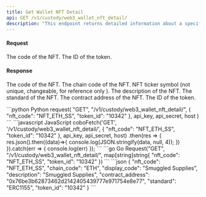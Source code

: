 ```yaml
---
title: Get Wallet NFT Detail
api: GET /v1/custody/web3_wallet_nft_detail/ 
description: "This endpoint returns detailed information about a specific NFT (Non-Fungible Token) in a wallet. It takes two parameters, 'nft_code' and 'token_id', and returns a JSON response with information such as the NFT's code, chain code, display code, description, contract address, standard, and token ID."
---
```

#### Request
<ParamField body="nft_code" type="String" required>The code of the NFT.</ParamField> 
<ParamField body="token_id" type="String" required>The ID of the token.</ParamField> 

#### Response
<ResponseField name="nft_code" type="String" >The code of the NFT.</ResponseField> 
<ResponseField name="chain_code" type="String" >The chain code of the NFT.</ResponseField>
<ResponseField name="display_code" type="String" >NFT ticker symbol (not unique, changeable, for reference only ).</ResponseField>
<ResponseField name="description" type="String" >The description of the NFT.</ResponseField> 
<ResponseField name="standard" type="String" >The standard of the NFT.</ResponseField> 
<ResponseField name="contract_address" type="String" >The contract address of the NFT.</ResponseField> 
<ResponseField name="token_id" type="String" >The ID of the token.</ResponseField>

<RequestExample>
```python Python
request(
    "GET",
    "/v1/custody/web3_wallet_nft_detail/",
    {
        "nft_code": "NFT_ETH_SS",
        "token_id": "10342"
    },
    api_key, api_secret, host
)
```
```javascript JavaScript
coboFetch('GET', '/v1/custody/web3_wallet_nft_detail/', {
      "nft_code": "NFT_ETH_SS",
      "token_id": "10342"
}, api_key, api_secret, host)
    .then(res => {
        res.json().then((data)=>{
            console.log(JSON.stringify(data, null, 4));
        })
    }).catch(err => {
        console.log(err)
    });
```
```go Go
Request("GET", "/v1/custody/web3_wallet_nft_detail/", map[string]string{
      "nft_code": "NFT_ETH_SS",
      "token_id": "10342"
})
```
</RequestExample>

<ResponseExample>
```json
{
  "nft_code": "NFT_ETH_SS",
  "chain_code": "ETH",
  "display_code": "Smuggled Supplies",
  "description": "Smuggled Supplies",
  "contract_address": "0x76be3b62873462d2142405439777e971754e8e77",
  "standard": "ERC1155",
  "token_id": "10342"
}
```
</ResponseExample>
